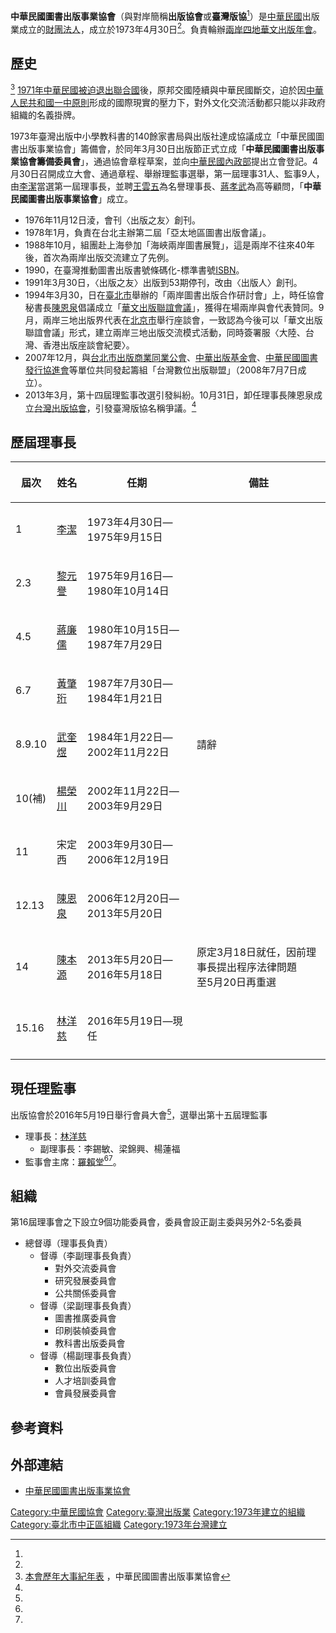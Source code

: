 {{Infobox Organization
| name = 中華民國圖書出版事業協會
| image = 圖片11.jpg
| size = 150px
| caption = 中華民國圖書出版事業協會 標誌
| formation = 1973年4月30日
| headquarters = {{ROC-TW}}
| location = 10074 [[台北市|台北市]][[中正區_(臺北市)|中正區]]<br>[[羅斯福路|羅斯福路]]一段72巷1之1號1樓
| language = [[中文|中文]]
| type = 社團法人／商業
| leader_title  = 理事長
| leader_name  = [[林洋慈|林洋慈]]
| leader_title2 = 副理事長
| leader_name2  = 李錫敏、梁錦興、楊蓮福
| leader_title3 = 
| leader_name3  =  
| website = http://www.publisher.org.tw/
}}
'''中華民國圖書出版事業協會'''（與對岸簡稱'''出版協會'''或'''臺灣版協'''<ref name="refname1"/>）是[[中華民國|中華民國]]出版業成立的[[財團法人|財團法人]]，成立於1973年4月30日<ref name="refname2"/>。負責輪辦[[兩岸四地華文出版年會|兩岸四地華文出版年會]]。

== 歷史 ==
<ref>[http://www.publisher.org.tw/264122637127511241802282320107320002418034920.html 本會歷年大事紀年表] {{Wayback|url=http://www.publisher.org.tw/264122637127511241802282320107320002418034920.html |date=20210128111927 }}，中華民國圖書出版事業協會</ref>
[[聯合國大會第2758號決議|1971年中華民國被迫退出聯合國]]後，原邦交國陸續與中華民國斷交，迫於因[[中華人民共和國|中華人民共和國]][[一中原則|一中原則]]形成的國際現實的壓力下，對外文化交流活動都只能以非政府組織的名義掛牌。

1973年臺灣出版中小學教科書的140餘家書局與出版社達成協議成立「中華民國圖書出版事業協會」籌備會，於同年3月30日出版節正式立成「'''中華民國圖書出版事業協會籌備委員會'''」，通過協會章程草案，並向[[中華民國內政部|中華民國內政部]]提出立會登記。4月30日召開成立大會、通過章程、舉辦理監事選舉，第一屆理事31人、監事9人，由[[李潔|李潔]]當選第一屆理事長，並聘[[王雲五|王雲五]]為名譽理事長、[[蔣孝武|蔣孝武]]為高等顧問，「'''中華民國圖書出版事業協會'''」成立。
*1976年11月12日淩，會刊〈出版之友〉創刊。
*1978年1月，負責在台北主辦第二屆「亞太地區圖書出版會議」。
*1988年10月，組團赴上海參加「海峽兩岸圖書展覽」，這是兩岸不往來40年後，首次為兩岸出版交流建立了先例。
*1990，在臺灣推動圖書出版書號條碼化-標準書號[[ISBN|ISBN]]。
*1991年3月30日，〈出版之友〉出版到53期停刊，改由〈出版人〉創刊。
*1994年3月30，日在[[臺北市|臺北市]]舉辦的「兩岸圖書出版合作研討會」上，時任協會秘書長[[陳恩泉|陳恩泉]]倡議成立「[[華文出版聯誼會議|華文出版聯誼會議]]」，獲得在場兩岸與會代表贊同。9月，兩岸三地出版界代表在[[北京市|北京市]]舉行座談會，一致認為今後可以「華文出版聯誼會議」形式，建立兩岸三地出版交流模式活動，同時簽署服〈大陸、台灣、香港出版座談會紀要〉。
*2007年12月，與[[台北市出版商業同業公會|台北市出版商業同業公會]]、[[中華出版基金會|中華出版基金會]]、[[中華民國圖書發行協進會|中華民國圖書發行協進會]]等單位共同發起籌組「台灣數位出版聯盟」（2008年7月7日成立）。
*2013年3月，第十四屆理監事改選引發糾紛。10月31日，卸任理事長陳恩泉成立[[台灣出版協會|台灣出版協會]]，引發臺灣版協名稱爭議。<ref name="refname1"/>

==歷屆理事長==
{| class="wikitable"
|-
! 屆次
! 姓名
! 任期
! 備註
|-
| 1
| [[李潔|李潔]]
| 1973年4月30日—1975年9月15日
| 
|-
| 2.3
| [[黎元譽|黎元譽]]
| 1975年9月16日—1980年10月14日
| 
|-
| 4.5
| [[蔣廉儒|蔣廉儒]]
| 1980年10月15日—1987年7月29日
| 
|-
| 6.7
| [[黃肇珩|黃肇珩]]
| 1987年7月30日—1984年1月21日
| 
|-
| 8.9.10
| [[武奎煜|武奎煜]]
| 1984年1月22日—2002年11月22日
| 請辭
|-
| 10(補)
| [[楊榮川|楊榮川]]
| 2002年11月22日—2003年9月29日
| 
|-
| 11
| 宋定西
| 2003年9月30日—2006年12月19日
| 
|-
| 12.13
| [[陳恩泉|陳恩泉]]
| 2006年12月20日—2013年5月20日
| 
|-
| 14
| [[陳本源|陳本源]]
| 2013年5月20日—2016年5月18日
| 原定3月18日就任，因前理事長提出程序法律問題<br>至5月20日再重選
|-
| 15.16
| [[林洋慈|林洋慈]]
| 2016年5月19日—現任
| 
|-
|}

==現任理監事==
出版協會於2016年5月19日舉行會員大會<ref name="refname3"/>，選舉出第十五屆理監事
*理事長：[[林洋慈|林洋慈]]
**副理事長：李錫敏、梁錦興、楊蓮福
*監事會主席：[[羅賴堂|羅賴堂]]<ref name="refname4"/><ref name="refname5"/>。

==組織==
第16屆理事會之下設立9個功能委員會，委員會設正副主委與另外2-5名委員
*總督導（理事長負責）
**督導（李副理事長負責）
***對外交流委員會
***研究發展委員會
***公共關係委員會
**督導（梁副理事長負責）
***圖書推廣委員會
***印刷裝幀委員會
***教科書出版委員會
**督導（楊副理事長負責）
***數位出版委員會
***人才培訓委員會
***會員發展委員會


==參考資料==
{{Reflist|
refs=
<ref name="refname1">{{Cite web |url= http://www.facebook.com/photo.php?fbid=315701808569393&set=a.315701771902730.1073741851.281451208661120&type=3&theater |title= 臺灣版協 |author=  |date=  |publisher= 出版協會 |language=  |accessdate= 2013-11-08 |quote= 第九屆海峽圖書交易會 |archive-date= 2019-02-21 |archive-url= https://web.archive.org/web/20190221000635/https://www.facebook.com/photo.php?fbid=315701808569393&set=a.315701771902730.1073741851.281451208661120&type=3&theater |dead-url= no }}</ref>
<ref name="refname2">{{Cite web |url= http://www.publisher.org.tw |title= 成立宗旨 |author=  |date=  |publisher= 出版協會 |language=  |accessdate= 2013-11-08 |quote= 成立與宗旨 |archive-date= 2021-02-01 |archive-url= https://web.archive.org/web/20210201174721/http://www.publisher.org.tw/ |dead-url= no }}</ref>
<ref name="refname3">{{Cite web |url= http://www.facebook.com/notes/%E4%B8%AD%E8%8F%AF%E6%B0%91%E5%9C%8B%E5%9C%96%E6%9B%B8%E5%87%BA%E7%89%88%E4%BA%8B%E6%A5%AD%E5%8D%94%E6%9C%83/%E5%8F%B0%E7%81%A3%E5%87%BA%E7%89%88%E5%8D%94%E6%9C%83%E7%B1%8C%E5%82%99%E9%81%8E%E7%A8%8B%E8%88%87%E6%9C%AC%E5%8D%94%E6%9C%83%E4%B9%8B%E9%97%9C%E4%BF%82/314987305307510 |title= 會員大會 |author=  |date=  |publisher= 出版協會 |language=  |accessdate= 2013-11-08 |quote= 台灣出版協會籌備過程與本協會之關係 |archive-date= 2019-02-21 |archive-url= https://web.archive.org/web/20190221000635/https://www.facebook.com/notes/%E4%B8%AD%E8%8F%AF%E6%B0%91%E5%9C%8B%E5%9C%96%E6%9B%B8%E5%87%BA%E7%89%88%E4%BA%8B%E6%A5%AD%E5%8D%94%E6%9C%83/%E5%8F%B0%E7%81%A3%E5%87%BA%E7%89%88%E5%8D%94%E6%9C%83%E7%B1%8C%E5%82%99%E9%81%8E%E7%A8%8B%E8%88%87%E6%9C%AC%E5%8D%94%E6%9C%83%E4%B9%8B%E9%97%9C%E4%BF%82/314987305307510 |dead-url= no }}</ref>
<ref name="refname4">{{Cite web |url= http://publisher.myweb.hinet.net/about-us/directors.html |title= 協會理監事 |author=  |date=  |publisher= 出版協會 |language=  |accessdate= 2013-11-08 |quote= 協會理監事 |archive-url= https://web.archive.org/web/20130929173500/http://publisher.myweb.hinet.net/about-us/directors.html |archive-date= 2013-09-29 |dead-url= yes }}</ref>
<ref name="refname5">{{Cite web|url=http://tpi.org.tw/newsinfo_news.php?record_id=8889|title=協會理監事|author=經濟日報李至和|date=2016-05-23|publisher=台灣出版資訊網|language=|accessdate=2013-11-08|quote=林洋慈接任圖書出版事業協會理事長|deadurl=yes|archiveurl=https://archive.is/20131108042823/http://tpi.org.tw/newsinfo_news.php?record_id=8889|archivedate=2013-11-08}}</ref>
}}

==外部連結==
*[http://www.publisher.org.tw/ 中華民國圖書出版事業協會] {{Wayback|url=http://www.publisher.org.tw/ |date=20210201174721 }}

[[Category:中華民國協會|Category:中華民國協會]]
[[Category:臺灣出版業|Category:臺灣出版業]]
[[Category:1973年建立的組織|Category:1973年建立的組織]]
[[Category:臺北市中正區組織|Category:臺北市中正區組織]]
[[Category:1973年台灣建立|Category:1973年台灣建立]]